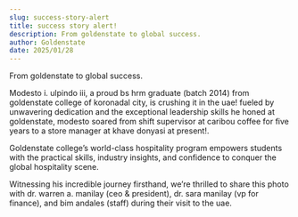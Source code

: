 ```yaml
---
slug: success-story-alert
title: success story alert!
description: From goldenstate to global success.
author: Goldenstate
date: 2025/01/28
---
```


From goldenstate to global success.

Modesto i. ulpindo iii, a proud bs hrm graduate (batch 2014) from goldenstate college of koronadal city, is crushing it in the uae! fueled by unwavering dedication and the exceptional leadership skills he honed at goldenstate, modesto soared from shift supervisor at caribou coffee for five years to a store manager at khave donyasi at present!.

Goldenstate college’s world-class hospitality program empowers students with the practical skills, industry insights, and confidence to conquer the global hospitality scene.

Witnessing his incredible journey firsthand, we’re thrilled to share this photo with dr. warren a. manilay (ceo & president), dr. sara manilay (vp for finance), and bim andales (staff) during their visit to the uae.